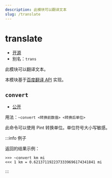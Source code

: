 ```yaml
---
description: 此模块可以翻译文本
slug: /translate
---
```


# translate

-   [开源](/docs/help/faq#为什么有些模块没有开源)
-   别名：`trans`

此模块可以翻译文本。

本模块基于[百度翻译 API](https://fanyi-api.baidu.com/) 实现。

## `convert`

-   [公开](permissions)

用法：`~convert <转换前数值> <转换后单位>`

此命令可以使用 Pint 转换单位。单位符号大小写敏感。

:::info 例子

返回的结果示例：

```
>>> ~convert km mi
<<< 1 km = 0.6213711922373339696174341841 mi
```

:::
